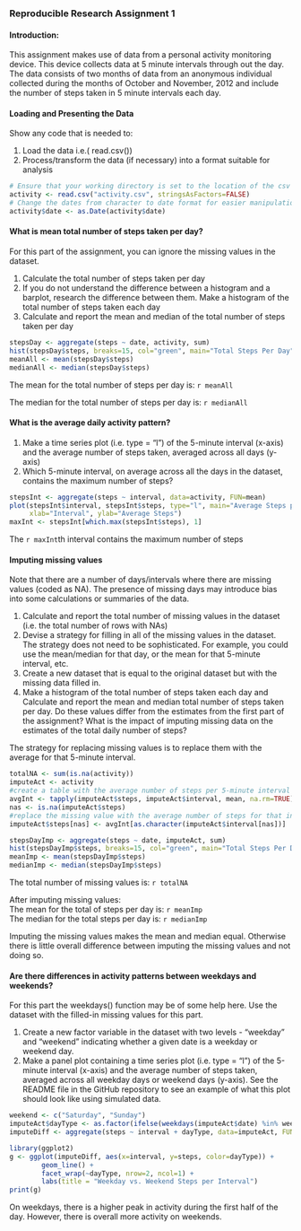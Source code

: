 ### Reproducible Research Assignment 1

#### Introduction:

This assignment makes use of data from a personal activity monitoring device. This device collects data at 5 minute intervals through out the day. The data consists of two months of data from an anonymous individual collected during the months of October and November, 2012 and include the number of steps taken in 5 minute intervals each day.

#### Loading and Presenting the Data
Show any code that is needed to:

1. Load the data i.e.( read.csv())  
2. Process/transform the data (if necessary) into a format suitable for analysis  

```r
# Ensure that your working directory is set to the location of the csv file!
activity <- read.csv("activity.csv", stringsAsFactors=FALSE)
# Change the dates from character to date format for easier manipulation as dates
activity$date <- as.Date(activity$date)
```

#### What is mean total number of steps taken per day?
For this part of the assignment, you can ignore the missing values in the dataset.

1. Calculate the total number of steps taken per day
2. If you do not understand the difference between a histogram and a barplot, research the difference between them. Make a histogram of the total number of steps taken each day
3. Calculate and report the mean and median of the total number of steps taken per day

```r
stepsDay <- aggregate(steps ~ date, activity, sum)
hist(stepsDay$steps, breaks=15, col="green", main="Total Steps Per Day", xlab="Number of Steps")
meanAll <- mean(stepsDay$steps)
medianAll <- median(stepsDay$steps)
```

The mean for the total number of steps per day is: `r meanAll`

The median for the total number of steps per day is: `r medianAll`


#### What is the average daily activity pattern?
1. Make a time series plot (i.e. type = "l") of the 5-minute interval (x-axis) and the average number of steps taken, averaged across all days (y-axis)
2. Which 5-minute interval, on average across all the days in the dataset, contains the maximum number of steps?

```r
stepsInt <- aggregate(steps ~ interval, data=activity, FUN=mean)
plot(stepsInt$interval, stepsInt$steps, type="l", main="Average Steps per Interval", 
     xlab="Interval", ylab="Average Steps")
maxInt <- stepsInt[which.max(stepsInt$steps), 1]
```

The `r maxInt`th interval contains the maximum number of steps

#### Imputing missing values

Note that there are a number of days/intervals where there are missing values (coded as NA). The presence of missing days may introduce bias into some calculations or summaries of the data.

1. Calculate and report the total number of missing values in the dataset (i.e. the total number of rows with NAs)
2. Devise a strategy for filling in all of the missing values in the dataset. The strategy does not need to be sophisticated. For example, you could use the mean/median for that day, or the mean for that 5-minute interval, etc.
3. Create a new dataset that is equal to the original dataset but with the missing data filled in.
4. Make a histogram of the total number of steps taken each day and Calculate and report the mean and median total number of steps taken per day. Do these values differ from the estimates from the first part of the assignment? What is the impact of imputing missing data on the estimates of the total daily number of steps?

The strategy for replacing missing values is to replace them with the average for that 5-minute interval.  

```r
totalNA <- sum(is.na(activity))
imputeAct <- activity
#create a table with the average number of steps per 5-minute interval using tapply
avgInt <- tapply(imputeAct$steps, imputeAct$interval, mean, na.rm=TRUE)
nas <- is.na(imputeAct$steps)
#replace the missing value with the average number of steps for that interval
imputeAct$steps[nas] <- avgInt[as.character(imputeAct$interval[nas])]

stepsDayImp <- aggregate(steps ~ date, imputeAct, sum)
hist(stepsDayImp$steps, breaks=15, col="green", main="Total Steps Per Day (Imputed)", xlab="Number of Steps")
meanImp <- mean(stepsDayImp$steps)
medianImp <- median(stepsDayImp$steps)
```

The total number of missing values is: `r totalNA`

After imputing missing values:  
The mean for the total of steps per day is: `r meanImp`  
The median for the total steps per day is: `r medianImp`  

Imputing the missing values makes the mean and median equal. Otherwise there is little overall difference between imputing the missing values and not doing so.  


#### Are there differences in activity patterns between weekdays and weekends?
For this part the weekdays() function may be of some help here. Use the dataset with the filled-in missing values for this part.

1. Create a new factor variable in the dataset with two levels - "weekday" and "weekend" indicating whether a given date is a weekday or weekend day.
2. Make a panel plot containing a time series plot (i.e. type = "l") of the 5-minute interval (x-axis) and the average number of steps taken, averaged across all weekday days or weekend days (y-axis). See the README file in the GitHub repository to see an example of what this plot should look like using simulated data.

```r
weekend <- c("Saturday", "Sunday")
imputeAct$dayType <- as.factor(ifelse(weekdays(imputeAct$date) %in% weekend, "Weekend", "Weekday"))
imputeDiff <- aggregate(steps ~ interval + dayType, data=imputeAct, FUN=mean)

library(ggplot2)
g <- ggplot(imputeDiff, aes(x=interval, y=steps, color=dayType)) +
        geom_line() +
        facet_wrap(~dayType, nrow=2, ncol=1) +
        labs(title = "Weekday vs. Weekend Steps per Interval")
print(g)
```

On weekdays, there is a higher peak in activity during the first half of the day.  However, there is overall more activity on weekends.
